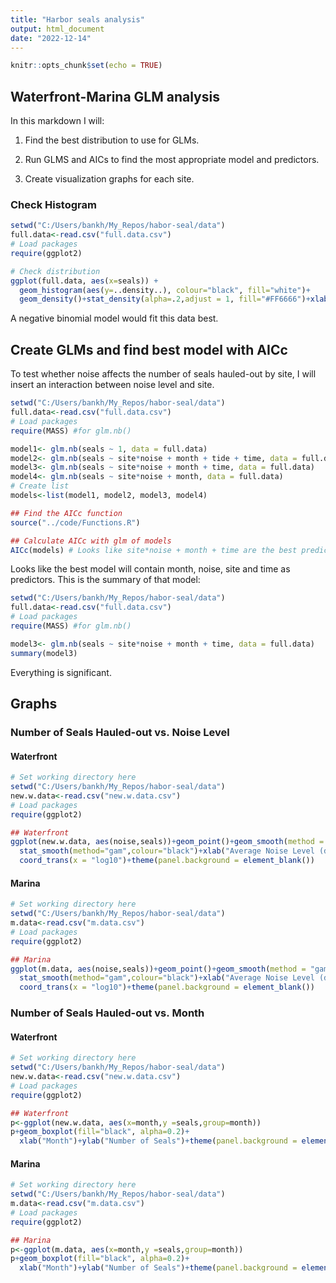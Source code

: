 ```yaml
---
title: "Harbor seals analysis"
output: html_document
date: "2022-12-14"
---
```


```r
knitr::opts_chunk$set(echo = TRUE)
```

## Waterfront-Marina GLM analysis

In this markdown I will:

1. Find the best distribution to use for GLMs.

2. Run GLMS and AICs to find the most appropriate model and predictors.

3. Create visualization graphs for each site.

### Check Histogram

```r
setwd("C:/Users/bankh/My_Repos/habor-seal/data")
full.data<-read.csv("full.data.csv")
# Load packages
require(ggplot2)

# Check distribution
ggplot(full.data, aes(x=seals)) + 
  geom_histogram(aes(y=..density..), colour="black", fill="white")+
  geom_density()+stat_density(alpha=.2,adjust = 1, fill="#FF6666")+xlab("Number of Seals Hauled-out")+ylab("Density")+theme(panel.background = element_blank())

```

A negative binomial model would fit this data best.

## Create GLMs and find best model with AICc
To test whether noise affects the number of seals hauled-out by site, I will insert an interaction between noise level and site.

```r
setwd("C:/Users/bankh/My_Repos/habor-seal/data")
full.data<-read.csv("full.data.csv")
# Load packages
require(MASS) #for glm.nb()

model1<- glm.nb(seals ~ 1, data = full.data)
model2<- glm.nb(seals ~ site*noise + month + tide + time, data = full.data)
model3<- glm.nb(seals ~ site*noise + month + time, data = full.data)
model4<- glm.nb(seals ~ site*noise + month, data = full.data)
# Create list
models<-list(model1, model2, model3, model4)

## Find the AICc function
source("../code/Functions.R")

## Calculate AICc with glm of models
AICc(models) # Looks like site*noise + month + time are the best predictors
```

Looks like the best model will contain month, noise, site and time as predictors. This is the summary of that model:

```r
setwd("C:/Users/bankh/My_Repos/habor-seal/data")
full.data<-read.csv("full.data.csv")
# Load packages
require(MASS) #for glm.nb()

model3<- glm.nb(seals ~ site*noise + month + time, data = full.data)
summary(model3) 
```

Everything is significant.

## Graphs

### Number of Seals Hauled-out vs. Noise Level

#### Waterfront

```r
# Set working directory here
setwd("C:/Users/bankh/My_Repos/habor-seal/data")
new.w.data<-read.csv("new.w.data.csv")
# Load packages
require(ggplot2)

## Waterfront
ggplot(new.w.data, aes(noise,seals))+geom_point()+geom_smooth(method = "gam", formula =seals~s(noise))+
  stat_smooth(method="gam",colour="black")+xlab("Average Noise Level (dB)")+ylab("Number of Seals Hauled-out")+
  coord_trans(x = "log10")+theme(panel.background = element_blank())
```

#### Marina

```r
# Set working directory here
setwd("C:/Users/bankh/My_Repos/habor-seal/data")
m.data<-read.csv("m.data.csv")
# Load packages
require(ggplot2)

## Marina
ggplot(m.data, aes(noise,seals))+geom_point()+geom_smooth(method = "gam", formula =seals~s(noise))+
  stat_smooth(method="gam",colour="black")+xlab("Average Noise Level (dB)")+ylab("Number of Seals Hauled-out")+
  coord_trans(x = "log10")+theme(panel.background = element_blank())
```

### Number of Seals Hauled-out vs. Month

#### Waterfront

```r
# Set working directory here
setwd("C:/Users/bankh/My_Repos/habor-seal/data")
new.w.data<-read.csv("new.w.data.csv")
# Load packages
require(ggplot2)

## Waterfront
p<-ggplot(new.w.data, aes(x=month,y =seals,group=month))
p+geom_boxplot(fill="black", alpha=0.2)+
  xlab("Month")+ylab("Number of Seals")+theme(panel.background = element_blank())
```

#### Marina

```r
# Set working directory here
setwd("C:/Users/bankh/My_Repos/habor-seal/data")
m.data<-read.csv("m.data.csv")
# Load packages
require(ggplot2)

## Marina
p<-ggplot(m.data, aes(x=month,y =seals,group=month))
p+geom_boxplot(fill="black", alpha=0.2)+
  xlab("Month")+ylab("Number of Seals")+theme(panel.background = element_blank())
```

